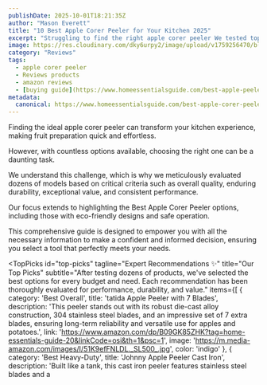 ```yaml
---
publishDate: 2025-10-01T18:21:35Z
author: "Mason Everett"
title: "10 Best Apple Corer Peeler for Your Kitchen 2025"
excerpt: "Struggling to find the right apple corer peeler We tested top models to help you choose the perfect one for easy fruit prep and delicious recipes."
image: https://res.cloudinary.com/dky6urpy2/image/upload/v1759256470/blog_image_1759256469_cgi8ii.webp
category: "Reviews"
tags:
  - apple corer peeler
  - Reviews products
  - amazon reviews
  - [buying guide](https://www.homeessentialsguide.com/best-apple-peeler-and-corer)
metadata:
  canonical: https://www.homeessentialsguide.com/best-apple-corer-peeler
---
```



<p>Finding the ideal apple corer peeler can transform your kitchen experience, making fruit preparation quick and effortless.</p>
<p>However, with countless options available, choosing the right one can be a daunting task.</p>
<p>We understand this challenge, which is why we meticulously evaluated dozens of models based on critical criteria such as overall quality, enduring durability, exceptional value, and consistent performance.</p>
<p>Our focus extends to highlighting the Best Apple Corer Peeler options, including those with eco-friendly designs and safe operation.</p>
<p>This comprehensive guide is designed to empower you with all the necessary information to make a confident and informed decision, ensuring you select a tool that perfectly meets your needs.</p>

<TopPicks
  id="top-picks"
  tagline="Expert Recommendations ✨"
  title="Our Top Picks"
  subtitle="After testing dozens of products, we've selected the best options for every budget and need. Each recommendation has been thoroughly evaluated for performance, durability, and value."
  items={[
    {
      category: 'Best Overall',
      title: 'tatida Apple Peeler with 7 Blades',
      description: 'This peeler stands out with its robust die-cast alloy construction, 304 stainless steel blades, and an impressive set of 7 extra blades, ensuring long-term reliability and versatile use for apples and potatoes.',
      link: 'https://www.amazon.com/dp/B09GK85ZHK?tag=home-essentials-guide-20&linkCode=osi&th=1&psc=1',
      image: 'https://m.media-amazon.com/images/I/51K9efFNLDL._SL500_.jpg',
      color: 'indigo'
    },
    {
      category: 'Best Heavy-Duty',
      title: 'Johnny Apple Peeler Cast Iron',
      description: 'Built like a tank, this cast iron peeler features stainless steel blades and a